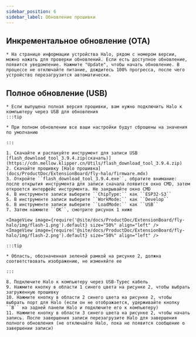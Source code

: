 ```yaml
---
sidebar_position: 6
sidebar_label: Обновление прошивки
---
```




## Инкрементальное обновление (OTA)

    * На странице информации устройства Halo, рядом с номером версии, можно нажать для проверки обновлений. Если есть доступное обновление, появится уведомление. Нажмите "Update", чтобы начать обновление. В процессе не отключайте питание, дождитесь 100% прогресса, после чего устройство перезагрузится автоматически.


## Полное обновление (USB)

    * Если выпущена полная версия прошивки, вам нужно подключить Halo к компьютеру через USB для обновления
    :::tip

    * При полном обновлении все ваши настройки будут сброшены на значения по умолчанию

    :::

    1. Скачайте и распакуйте инструмент для записи USB [flash_download_tool_3.9.4.zip(скачать)](https://cdn.mellow.klipper.cn/Utils/flash_download_tool_3.9.4.zip)
    2. Скачайте прошивку [Halo прошивка](docs/ProductDoc/ExtensionBoard/fly-halo/firmware.mdx)
    3. Откройте ``flash_download_tool_3.9.4.exe``, обратите внимание: после открытия инструмента для записи сначала появится окно CMD, затем откроется интерфейс инструмента. Не закрывайте окно CMD
    4. В инструменте записи выберите ``ChipType:`` как ``ESP32-S3``
    5. В инструменте записи выберите ``WorkMode:`` как ``Develop``
    6. В инструменте записи выберите ``LoadMode:`` как ``USB``
    7. Затем нажмите ``OK``, смотрите рисунок 1 ниже

    <ImageView image={require('@site/docs/ProductDoc/ExtensionBoard/fly-halo/img/flash-1.png').default} size="50%" align="left" />
    <ImageView image={require('@site/docs/ProductDoc/ExtensionBoard/fly-halo/img/flash-2.png').default} size="50%" align="left" />

    :::tip

    * Область, обозначенная зеленой рамкой на рисунке 2, должна соответствовать изображению, не изменяйте ее

    :::

    8. Подключите Halo к компьютеру через USB-Typec кабель
    9. Нажмите кнопку в области 1 синего цвета на рисунке 2, чтобы выбрать загруженную прошивку
    10. Нажмите кнопку в области 2 синего цвета на рисунке 2, чтобы выбрать порт для Halo (если он не отображается, удерживайте кнопку ``B`` на задней панели Halo и подключите его к компьютеру)
    11. Нажмите кнопку в области 3 синего цвета на рисунке 2, чтобы начать запись. После завершения записи перезагрузите Halo для завершения полного обновления (не отключайте Halo, пока не появится сообщение о завершении записи)
